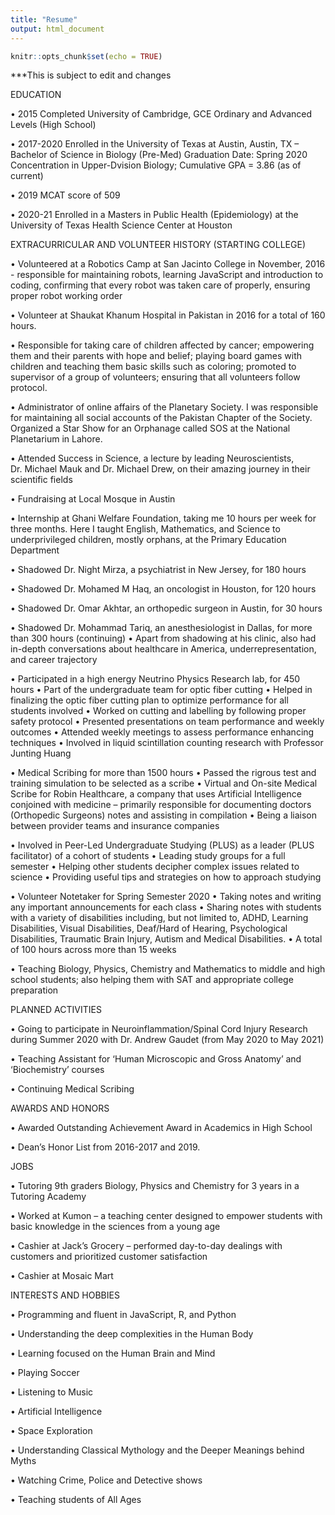 ```yaml
---
title: "Resume"
output: html_document
---
```


```r
knitr::opts_chunk$set(echo = TRUE)
```
***This is subject to edit and changes

EDUCATION

•	2015	Completed University of Cambridge, GCE Ordinary and Advanced Levels (High School)

•	2017-2020	Enrolled in the University of Texas at Austin, Austin, TX – Bachelor of Science in Biology (Pre-Med)				Graduation Date: Spring 2020		Concentration in Upper-Dvision Biology; Cumulative GPA = 3.86 (as of current)

•	2019	MCAT score of 509	

•	2020-21 Enrolled in a Masters in Public Health (Epidemiology) at the University of Texas Health Science Center at Houston

EXTRACURRICULAR AND VOLUNTEER HISTORY (STARTING COLLEGE)

•	Volunteered at a Robotics Camp at San Jacinto College in November, 2016 - responsible for maintaining robots, learning JavaScript and introduction to coding, confirming that every robot was taken care of properly, ensuring proper robot working order

•	Volunteer at Shaukat Khanum Hospital in Pakistan in 2016 for a total of 160 hours.

•	Responsible for taking care of children affected by cancer; empowering them and their parents with hope and belief; playing board games with children and teaching them basic skills such as coloring; promoted to supervisor of a group of volunteers; ensuring that all volunteers follow protocol.

•	Administrator of online affairs of the Planetary Society. I was responsible for maintaining all social accounts of the Pakistan Chapter of the Society. Organized a Star Show for an Orphanage called SOS at the National Planetarium in Lahore.

•	Attended Success in Science, a lecture by leading Neuroscientists, Dr. Michael Mauk and Dr. Michael Drew, on their amazing journey in their scientific fields

•	Fundraising at Local Mosque in Austin

•	Internship at Ghani Welfare Foundation, taking me 10 hours per week for three months. Here I taught English, Mathematics, and Science to underprivileged children, mostly orphans, at the Primary Education Department

•	Shadowed Dr. Night Mirza, a psychiatrist in New Jersey, for 180 hours

•	Shadowed Dr. Mohamed M Haq, an oncologist in Houston, for 120 hours

•	Shadowed Dr. Omar Akhtar, an orthopedic surgeon in Austin, for 30 hours

•	Shadowed Dr. Mohammad Tariq, an anesthesiologist in Dallas, for more than 300 hours (continuing)
•	Apart from shadowing at his clinic, also had in-depth conversations about healthcare in America, underrepresentation, and career trajectory

•	Participated in a high energy Neutrino Physics Research lab, for 450 hours 
•	Part of the undergraduate team for optic fiber cutting
•	Helped in finalizing the optic fiber cutting plan to optimize performance for all students involved
•	Worked on cutting and labelling by following proper safety protocol
•	Presented presentations on team performance and weekly outcomes
•	Attended weekly meetings to assess performance enhancing techniques
•	Involved in liquid scintillation counting research with Professor Junting Huang

•	Medical Scribing for more than 1500 hours
•	Passed the rigrous test and training simulation to be selected as a scribe
•	Virtual and On-site Medical Scribe for Robin Healthcare, a company that uses Artificial Intelligence conjoined with medicine – primarily responsible for documenting doctors (Orthopedic Surgeons) notes and assisting in compilation
•	Being a liaison between provider teams and insurance companies

•	Involved in Peer-Led Undergraduate Studying (PLUS) as a leader (PLUS facilitator) of a cohort of students
•	Leading study groups for a full semester 
•	Helping other students decipher complex issues related to science
•	Providing useful tips and strategies on how to approach studying

•	Volunteer Notetaker for Spring Semester 2020
•	Taking notes and writing any important announcements for each class
•	Sharing notes with students with a variety of disabilities including, but not limited to, ADHD, Learning Disabilities, Visual Disabilities, Deaf/Hard of Hearing, Psychological Disabilities, Traumatic Brain Injury, Autism and Medical Disabilities.
•	A total of 100 hours across more than 15 weeks

•	Teaching Biology, Physics, Chemistry and Mathematics to middle and high school students; also helping them with SAT and appropriate college preparation

PLANNED ACTIVITIES

•	Going to participate in Neuroinflammation/Spinal Cord Injury Research during Summer 2020 with Dr. Andrew Gaudet (from May 2020 to May 2021)

• Teaching Assistant for 'Human Microscopic and Gross Anatomy' and 'Biochemistry' courses

• Continuing Medical Scribing

AWARDS AND HONORS

•	Awarded Outstanding Achievement Award in Academics in High School

•	Dean’s Honor List from 2016-2017 and 2019.

JOBS

•	Tutoring 9th graders Biology, Physics and Chemistry for 3 years in a Tutoring Academy

•	Worked at Kumon – a teaching center designed to empower students with basic knowledge in the sciences from a young age

•	Cashier at Jack’s Grocery – performed day-to-day dealings with customers and prioritized customer satisfaction

•	Cashier at Mosaic Mart

INTERESTS AND HOBBIES

•	Programming and fluent in JavaScript, R, and Python

•	Understanding the deep complexities in the Human Body

•	Learning focused on the Human Brain and Mind

•	Playing Soccer

•	Listening to Music

•	Artificial Intelligence

•	Space Exploration

•	Understanding Classical Mythology and the Deeper Meanings behind Myths

•	Watching Crime, Police and Detective shows

•	Teaching students of All Ages
